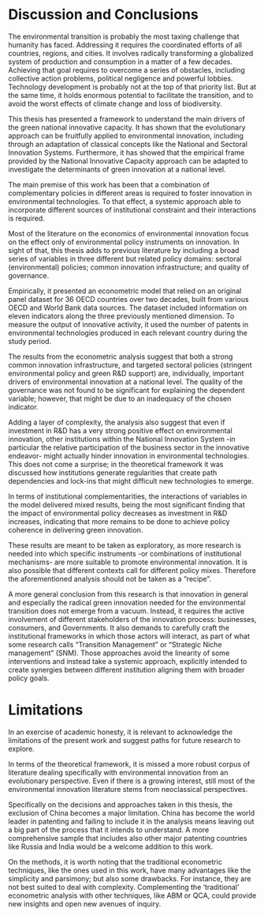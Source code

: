 # Discussion and Conclusions {-}

The environmental transition is probably the most taxing challenge that humanity has faced. Addressing it requires the coordinated efforts of all countries, regions, and cities. It involves radically transforming a globalized system of production and consumption in a matter of a few decades. Achieving that goal requires to overcome a series of obstacles, including collective action problems, political negligence and powerful lobbies. Technology development is probably not at the top of that priority list. But at the same time, it holds enormous potential to facilitate the transition, and to avoid the worst effects of climate change and loss of biodiversity.

This thesis has presented a framework to understand the main drivers of the green national innovative capacity. It has shown that the evolutionary approach can be fruitfully applied to environmental innovation, including through an adaptation of classical concepts like the National and Sectoral Innovation Systems. Furthermore, it has showed that the empirical frame provided by the National Innovative Capacity approach can be adapted to investigate the determinants of green innovation at a national level.

The main premise of this work has been that a combination of complementary policies in different areas is required to foster innovation in environmental technologies. To that effect, a systemic approach able to incorporate different sources of institutional constraint and their interactions is required.

Most of the literature on the economics of environmental innovation focus on the effect only of environmental policy instruments on innovation. In sight of that, this thesis adds to previous literature by including a broad series of variables in three different but related policy domains: sectoral (environmental) policies; common innovation infrastructure; and quality of governance.

Empirically, it presented an econometric model that relied on an original panel dataset for 36 OECD countries over two decades, built from various OECD and World Bank data sources. The dataset included information on eleven indicators along the three previously mentioned dimension. To measure the output of innovative activity, it used the number of patents in environmental technologies produced in each relevant country during the study period.

The results from the econometric analysis suggest that both a strong common innovation infrastructure, and targeted sectoral policies (stringent environmental policy and green R&D support) are, individually, important drivers of environmental innovation at a national level. The quality of the governance was not found to be significant for explaining the dependent variable; however, that might be due to an inadequacy of the chosen indicator.

Adding a layer of complexity, the analysis also suggest that even if investment in R&D has a very strong positive effect on environmental innovation, other institutions within the National Innovation System -in particular the relative participation of the business sector in the innovative endeavor- might actually hinder innovation in environmental technologies. This does not come a surprise; in the theoretical framework it was discussed how institutions generate regularities that create path dependencies and lock-ins that might difficult new technologies to emerge.

In terms of institutional complementarities, the interactions of variables in the model delivered mixed results, being the most significant finding that the impact of environmental policy decreases as investment in R&D increases, indicating that more remains to be done to achieve policy coherence in delivering green innovation.

These results are meant to be taken as exploratory, as more research is needed into which specific instruments -or combinations of institutional mechanisms- are more suitable to promote environmental innovation. It is also possible that different contexts call for different policy mixes. Therefore the aforementioned analysis should not be taken as a “recipe”.

A more general conclusion from this research is that innovation in general and especially the radical green innovation needed for the environmental transition does not emerge from a vacuum. Instead, it requires the active involvement of different stakeholders of the innovation process: businesses, consumers, and Governments. It also demands to carefully craft the institutional frameworks in which those actors will interact, as part of what some research calls “Transition Management” or “Strategic Niche management” (SNM). Those approaches avoid the linearity of some interventions and instead take a systemic approach, explicitly intended to create synergies between different institution aligning them with broader policy goals.

# Limitations {-}

In an exercise of academic honesty, it is relevant to acknowledge the limitations of the present work and suggest paths for future research to explore.

In terms of the theoretical framework, it is missed a more robust corpus of literature dealing specifically with environmental innovation from an evolutionary perspective. Even if there is a growing interest, still most of the environmental innovation literature stems from neoclassical perspectives.

Specifically on the decisions and approaches taken in this thesis, the exclusion of China becomes a major limitation. China has become the world leader in patenting and failing to include it in the analysis means leaving out a big part of the process that it intends to understand. A more comprehensive sample that includes also other major patenting countries like Russia and India would be a welcome addition to this work.

On the methods, it is worth noting that the traditional econometric techniques, like the ones used in this work, have many advantages like the simplicity and parsimony; but also some drawbacks. For instance, they are not best suited to deal with complexity. Complementing the ‘traditional’ econometric analysis with other techniques, like ABM or QCA, could provide new insights and open new avenues of inquiry.
